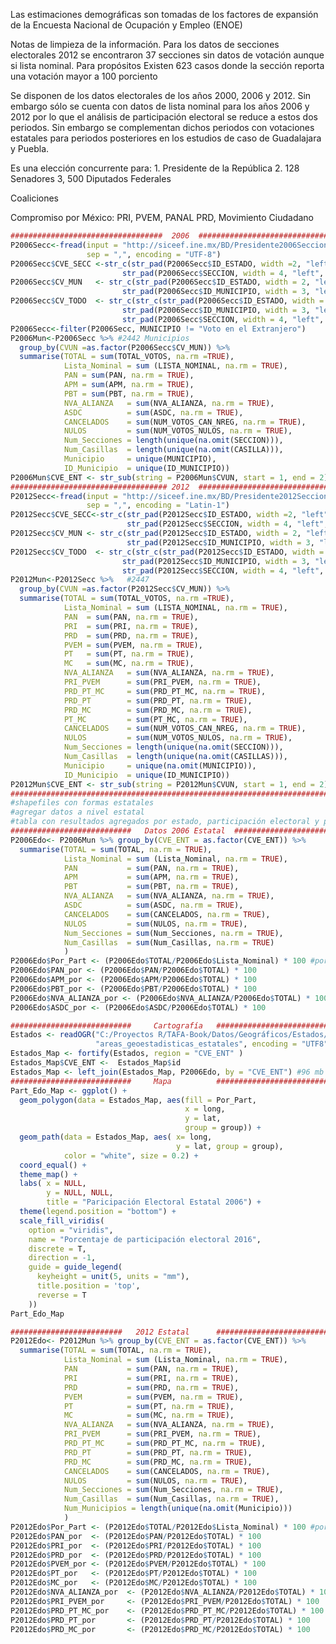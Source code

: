 \section {Capítulo 2 Disponibilidad de la información}


\subsection{Encuesta Nacional de Ocupación y Empleo}

Las estimaciones demográficas son tomadas de los factores de expansión de la Encuesta Nacional de Ocupación y Empleo (ENOE)


Notas de limpieza de la información. Para los datos de secciones electorales 2012 se encontraron 37 secciones sin datos de votación aunque si lista nominal. Para propósitos
Existen 623 casos donde la sección reporta una votación mayor a 100 porciento


\subsection{Datos Electorales}

Se disponen de los datos electorales de los años 2000, 2006 y 2012. Sin embargo sólo se cuenta con datos de lista nominal para los años 2006 y 2012 por lo que el análisis de participación electoral se reduce a estos dos periodos. Sin embargo se complementan dichos periodos con votaciones estatales para periodos posteriores en los estudios de caso de Guadalajara y Puebla. 


\subsubsection{Elecciones Federales 2012}

Es una elección concurrente para:
1. Presidente de la República
2. 128 Senadores
3, 500 Diputados Federales

Coaliciones 

Compromiso por México: PRI, PVEM, PANAL
PRD, Movimiento Ciudadano


```r
##################################  2006  ###############################
P2006Secc<-fread(input = "http://siceef.ine.mx/BD/Presidente2006Seccion.csv", 
                 sep = ",", encoding = "UTF-8")
P2006Secc$CVE_SECC <-str_c(str_pad(P2006Secc$ID_ESTADO, width =2, "left", "0"),         #Estado Sección
                         str_pad(P2006Secc$SECCION, width = 4, "left", "0"))
P2006Secc$CV_MUN   <- str_c(str_pad(P2006Secc$ID_ESTADO, width = 2, "left", "0"),       #Estado Municipio
                         str_pad(P2006Secc$ID_MUNICIPIO, width = 3, "left", "0"))
P2006Secc$CV_TODO  <- str_c(str_c(str_pad(P2006Secc$ID_ESTADO, width = 2, "left", "0"), #Estado, Municipio, Sección
                         str_pad(P2006Secc$ID_MUNICIPIO, width = 3, "left", "0")), 
                         str_pad(P2006Secc$SECCION, width = 4, "left", "0"))
P2006Secc<-filter(P2006Secc, MUNICIPIO != "Voto en el Extranjero")
P2006Mun<-P2006Secc %>% #2442 Municipios 
  group_by(CVUN =as.factor(P2006Secc$CV_MUN)) %>%
  summarise(TOTAL = sum(TOTAL_VOTOS, na.rm =TRUE),
            Lista_Nominal = sum (LISTA_NOMINAL, na.rm = TRUE),
            PAN = sum(PAN, na.rm = TRUE),
            APM = sum(APM, na.rm = TRUE),
            PBT = sum(PBT, na.rm = TRUE),
            NVA_ALIANZA   = sum(NVA_ALIANZA, na.rm = TRUE),
            ASDC          = sum(ASDC, na.rm = TRUE), 
            CANCELADOS    = sum(NUM_VOTOS_CAN_NREG, na.rm = TRUE),
            NULOS         = sum(NUM_VOTOS_NULOS, na.rm = TRUE),
            Num_Secciones = length(unique(na.omit(SECCION))),
            Num_Casillas  = length(unique(na.omit(CASILLA))),
            Municipio     = unique(MUNICIPIO), 
            ID_Municipio  = unique(ID_MUNICIPIO))
P2006Mun$CVE_ENT <- str_sub(string = P2006Mun$CVUN, start = 1, end = 2)
################################### 2012  #######################################
P2012Secc<-fread(input = "http://siceef.ine.mx/BD/Presidente2012Seccion.csv", 
                 sep = ",", encoding = "Latin-1")
P2012Secc$CVE_SECC<-str_c(str_pad(P2012Secc$ID_ESTADO, width =2, "left", "0"),
                          str_pad(P2012Secc$SECCION, width = 4, "left", "0"))
P2012Secc$CV_MUN <- str_c(str_pad(P2012Secc$ID_ESTADO, width = 2, "left", "0"),
                          str_pad(P2012Secc$ID_MUNICIPIO, width = 3, "left", "0"))
P2012Secc$CV_TODO  <- str_c(str_c(str_pad(P2012Secc$ID_ESTADO, width = 2, "left", "0"), #Estado, Municipio, Sección
                         str_pad(P2012Secc$ID_MUNICIPIO, width = 3, "left", "0")), 
                         str_pad(P2012Secc$SECCION, width = 4, "left", "0"))
P2012Mun<-P2012Secc %>%   #2447
  group_by(CVUN =as.factor(P2012Secc$CV_MUN)) %>%
  summarise(TOTAL = sum(TOTAL_VOTOS, na.rm =TRUE),
            Lista_Nominal = sum (LISTA_NOMINAL, na.rm = TRUE),
            PAN  = sum(PAN, na.rm = TRUE),
            PRI  = sum(PRI, na.rm = TRUE),
            PRD  = sum(PRD, na.rm = TRUE),
            PVEM = sum(PVEM, na.rm = TRUE),
            PT   = sum(PT, na.rm = TRUE),
            MC   = sum(MC, na.rm = TRUE),
            NVA_ALIANZA   = sum(NVA_ALIANZA, na.rm = TRUE),
            PRI_PVEM      = sum(PRI_PVEM, na.rm = TRUE),
            PRD_PT_MC     = sum(PRD_PT_MC, na.rm = TRUE),
            PRD_PT        = sum(PRD_PT, na.rm = TRUE),
            PRD_MC        = sum(PRD_MC, na.rm = TRUE),
            PT_MC         = sum(PT_MC, na.rm = TRUE),
            CANCELADOS    = sum(NUM_VOTOS_CAN_NREG, na.rm = TRUE),
            NULOS         = sum(NUM_VOTOS_NULOS, na.rm = TRUE),
            Num_Secciones = length(unique(na.omit(SECCION))),
            Num_Casillas  = length(unique(na.omit(CASILLAS))),
            Municipio     = unique(na.omit(MUNICIPIO)), 
            ID_Municipio  = unique(ID_MUNICIPIO))
P2012Mun$CVE_ENT <- str_sub(string = P2012Mun$CVUN, start = 1, end = 2)
#####################################################################################################
#shapefiles con formas estatales
#agregar datos a nivel estatal
#tabla con resultados agregados por estado, participación electoral y principales partidos
###########################   Datos 2006 Estatal  #########################################
P2006Edo<- P2006Mun %>% group_by(CVE_ENT = as.factor(CVE_ENT)) %>% 
  summarise(TOTAL = sum(TOTAL, na.rm = TRUE),
            Lista_Nominal = sum (Lista_Nominal, na.rm = TRUE),
            PAN           = sum(PAN, na.rm = TRUE),
            APM           = sum(APM, na.rm = TRUE),
            PBT           = sum(PBT, na.rm = TRUE),
            NVA_ALIANZA   = sum(NVA_ALIANZA, na.rm = TRUE),
            ASDC          = sum(ASDC, na.rm = TRUE),
            CANCELADOS    = sum(CANCELADOS, na.rm = TRUE),
            NULOS         = sum(NULOS, na.rm = TRUE),
            Num_Secciones = sum(Num_Secciones, na.rm = TRUE),
            Num_Casillas  = sum(Num_Casillas, na.rm = TRUE)
            )
P2006Edo$Por_Part <- (P2006Edo$TOTAL/P2006Edo$Lista_Nominal) * 100 #porcentajes. 
P2006Edo$PAN_por <- (P2006Edo$PAN/P2006Edo$TOTAL) * 100
P2006Edo$APM_por <- (P2006Edo$APM/P2006Edo$TOTAL) * 100
P2006Edo$PBT_por <- (P2006Edo$PBT/P2006Edo$TOTAL) * 100
P2006Edo$NVA_ALIANZA_por <- (P2006Edo$NVA_ALIANZA/P2006Edo$TOTAL) * 100
P2006Edo$ASDC_por <- (P2006Edo$ASDC/P2006Edo$TOTAL) * 100

###########################     Cartografía   ###################################
Estados <- readOGR("C:/Proyectos R/TAFA-Book/Datos/Geográficos/Estados/areas_geoestadisticas_estatales.shp",
                   "areas_geoestadisticas_estatales", encoding = "UTF8") #cartografía estatal
Estados_Map <- fortify(Estados, region = "CVE_ENT" )
Estados_Map$CVE_ENT <-  Estados_Map$id
Estados_Map <- left_join(Estados_Map, P2006Edo, by = "CVE_ENT") #96 mb 
###########################     Mapa          ###################################
Part_Edo_Map <- ggplot() +
  geom_polygon(data = Estados_Map, aes(fill = Por_Part, 
                                       x = long, 
                                       y = lat, 
                                       group = group)) +
  geom_path(data = Estados_Map, aes( x= long, 
                                     y = lat, group = group),
            color = "white", size = 0.2) +
  coord_equal() +
  theme_map() +
  labs( x = NULL,
        y = NULL, NULL, 
        title = "Paricipación Electoral Estatal 2006") +
  theme(legend.position = "bottom") +
  scale_fill_viridis(
    option = "viridis",
    name = "Porcentaje de participación electoral 2016",
    discrete = T,
    direction = -1,
    guide = guide_legend(
      keyheight = unit(5, units = "mm"),
      title.position = 'top',
      reverse = T
    ))
Part_Edo_Map
```

```r

#########################   2012 Estatal      ##################################################
P2012Edo<- P2012Mun %>% group_by(CVE_ENT = as.factor(CVE_ENT)) %>% 
  summarise(TOTAL = sum(TOTAL, na.rm = TRUE),
            Lista_Nominal = sum (Lista_Nominal, na.rm = TRUE),
            PAN           = sum(PAN, na.rm = TRUE),
            PRI           = sum(PRI, na.rm = TRUE),
            PRD           = sum(PRD, na.rm = TRUE),
            PVEM          = sum(PVEM, na.rm = TRUE),
            PT            = sum(PT, na.rm = TRUE),
            MC            = sum(MC, na.rm = TRUE),
            NVA_ALIANZA   = sum(NVA_ALIANZA, na.rm = TRUE),
            PRI_PVEM      = sum(PRI_PVEM, na.rm = TRUE),
            PRD_PT_MC     = sum(PRD_PT_MC, na.rm = TRUE), 
            PRD_PT        = sum(PRD_PT, na.rm = TRUE),
            PRD_MC        = sum(PRD_MC, na.rm = TRUE),
            CANCELADOS    = sum(CANCELADOS, na.rm = TRUE),
            NULOS         = sum(NULOS, na.rm = TRUE),
            Num_Secciones = sum(Num_Secciones, na.rm = TRUE),
            Num_Casillas  = sum(Num_Casillas, na.rm = TRUE),
            Num_Municipios = length(unique(na.omit(Municipio)))
            )
P2012Edo$Por_Part <- (P2012Edo$TOTAL/P2012Edo$Lista_Nominal) * 100 #porcentajes. 
P2012Edo$PAN_por  <- (P2012Edo$PAN/P2012Edo$TOTAL) * 100
P2012Edo$PRI_por  <- (P2012Edo$PRI/P2012Edo$TOTAL) * 100
P2012Edo$PRD_por  <- (P2012Edo$PRD/P2012Edo$TOTAL) * 100
P2012Edo$PVEM_por <- (P2012Edo$PVEM/P2012Edo$TOTAL) * 100
P2012Edo$PT_por   <- (P2012Edo$PT/P2012Edo$TOTAL) * 100
P2012Edo$MC_por   <- (P2012Edo$MC/P2012Edo$TOTAL) * 100
P2012Edo$NVA_ALIANZA_por  <- (P2012Edo$NVA_ALIANZA/P2012Edo$TOTAL) * 100
P2012Edo$PRI_PVEM_por     <- (P2012Edo$PRI_PVEM/P2012Edo$TOTAL) * 100
P2012Edo$PRD_PT_MC_por    <- (P2012Edo$PRD_PT_MC/P2012Edo$TOTAL) * 100
P2012Edo$PRD_PT_por       <- (P2012Edo$PRD_PT/P2012Edo$TOTAL) * 100
P2012Edo$PRD_MC_por       <- (P2012Edo$PRD_MC/P2012Edo$TOTAL) * 100



```


```r

```



